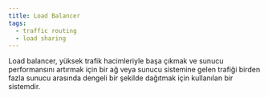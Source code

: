 ```yaml
---
title: Load Balancer
tags:
  - traffic routing
  - load sharing
---
```


Load balancer, yüksek trafik hacimleriyle başa çıkmak ve sunucu performansını artırmak için bir ağ veya sunucu sistemine gelen trafiği birden fazla sunucu arasında dengeli bir şekilde dağıtmak için kullanılan bir sistemdir.
